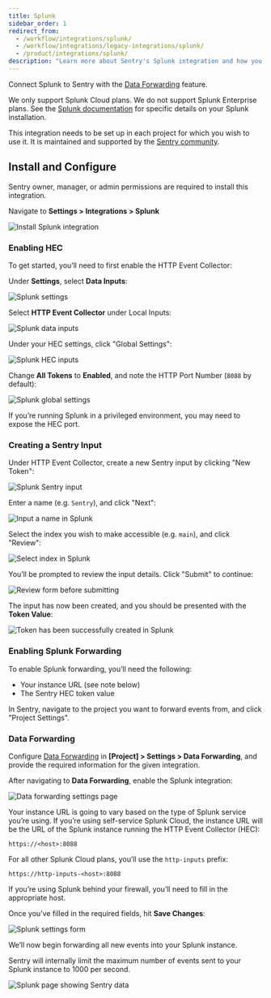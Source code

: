 ```yaml
---
title: Splunk
sidebar_order: 1
redirect_from:
  - /workflow/integrations/splunk/
  - /workflow/integrations/legacy-integrations/splunk/
  - /product/integrations/splunk/
description: "Learn more about Sentry's Splunk integration and how you can connect Splunk to Sentry with Data Forwarding."
---
```


Connect Splunk to Sentry with the [Data Forwarding](/platform-redirect/?next=/data-management/data-forwarding/) feature.

<Note>

We only support Splunk Cloud plans. We do not support Splunk Enterprise plans. See the [Splunk documentation](https://dev.splunk.com/view/event-collector/SP-CAAAE7F) for specific details on your Splunk installation.

</Note>

This integration needs to be set up in each project for which you wish to use it. It is maintained and supported by the [Sentry community](https://open.sentry.io/).

## Install and Configure

<Note>

Sentry owner, manager, or admin permissions are required to install this integration.

</Note>

Navigate to **Settings > Integrations > Splunk**

![Install Splunk integration](splunk.png)

### Enabling HEC

To get started, you’ll need to first enable the HTTP Event Collector:

Under **Settings**, select **Data Inputs**:

![Splunk settings](splunk-settings.png)

Select **HTTP Event Collector** under Local Inputs:

![Splunk data inputs](splunk-data-inputs.png)

Under your HEC settings, click "Global Settings":

![Splunk HEC inputs](splunk-hec-inputs.png)

Change **All Tokens** to **Enabled**, and note the HTTP Port Number (`8088` by default):

![Splunk global settings](splunk-hec-global-settings.png)

<Note>

If you’re running Splunk in a privileged environment, you may need to expose the HEC port.

</Note>

### Creating a Sentry Input

Under HTTP Event Collector, create a new Sentry input by clicking "New Token":

![Splunk Sentry input](splunk-new-http-input.png)

Enter a name (e.g. `Sentry`), and click "Next":

![Input a name in Splunk](splunk-new-input-name.png)

Select the index you wish to make accessible (e.g. `main`), and click "Review":

![Select index in Splunk](splunk-new-input-index.png)

You’ll be prompted to review the input details. Click "Submit" to continue:

![Review form before submitting](splunk-new-input-review.png)

The input has now been created, and you should be presented with the **Token Value**:

![Token has been successfully created in Splunk](splunk-new-input-final.png)

### Enabling Splunk Forwarding

To enable Splunk forwarding, you’ll need the following:

- Your instance URL (see note below)
- The Sentry HEC token value

In Sentry, navigate to the project you want to forward events from, and click "Project Settings".

### Data Forwarding

Configure [Data Forwarding](/platform-redirect/?next=/data-management/data-forwarding/) in **[Project] > Settings > Data Forwarding**, and provide the required information for the given integration.

After navigating to **Data Forwarding**, enable the Splunk integration:

![Data forwarding settings page](splunk-data-forwarding-setting.png)

Your instance URL is going to vary based on the type of Splunk service you’re using. If you’re using self-service Splunk Cloud, the instance URL will be the URL of the Splunk instance running the HTTP Event Collector (HEC):

```
https://<host>:8088
```

For all other Splunk Cloud plans, you’ll use the `http-inputs` prefix:

```
https://http-inputs-<host>:8088
```

If you’re using Splunk behind your firewall, you’ll need to fill in the appropriate host.

Once you’ve filled in the required fields, hit **Save Changes**:

![Splunk settings form](splunk-data-forwarding-setting-complete.png)

We’ll now begin forwarding all new events into your Splunk instance.

<Note>

Sentry will internally limit the maximum number of events sent to your Splunk instance to 1000 per second.

</Note>

![Splunk page showing Sentry data](splunk-search-sentry.png)
